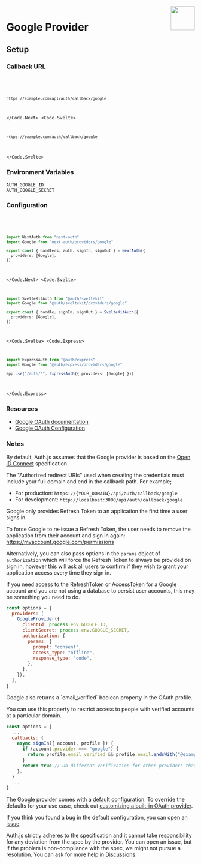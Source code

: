 
<img align="right" src="/img/providers/google.svg" height="64" width="64" />

# Google Provider

## Setup

### Callback URL

<Code>
  <Code.Next>

```bash
https://example.com/api/auth/callback/google
```

  </Code.Next>
  <Code.Svelte>

```bash
https://example.com/auth/callback/google
```

  </Code.Svelte>
</Code>

### Environment Variables

```
AUTH_GOOGLE_ID
AUTH_GOOGLE_SECRET
```

### Configuration

<Code>
  <Code.Next>

```ts filename="/auth.ts"
import NextAuth from "next-auth"
import Google from "next-auth/providers/google"

export const { handlers, auth, signIn, signOut } = NextAuth({
  providers: [Google],
})
```

  </Code.Next>
  <Code.Svelte>

```ts filename="/src/auth.ts"
import SvelteKitAuth from "@auth/sveltekit"
import Google from "@auth/sveltekit/providers/google"

export const { handle, signIn, signOut } = SvelteKitAuth({
  providers: [Google],
})
```

  </Code.Svelte>
  <Code.Express>

```ts filename="/src/app.ts"
import ExpressAuth from "@auth/express"
import Google from "@auth/express/providers/google"

app.use("/auth/*", ExpressAuth({ providers: [Google] }))
```

  </Code.Express>
</Code>

### Resources

- [Google OAuth documentation](https://developers.google.com/identity/protocols/oauth2)
- [Google OAuth Configuration](https://console.developers.google.com/apis/credentials)

### Notes

By default, Auth.js assumes that the Google provider is
based on the [Open ID Connect](https://openid.net/specs/openid-connect-core-1_0.html) specification.

The "Authorized redirect URIs" used when creating the credentials must include your full domain and end in the callback path. For example;

- For production: `https://{YOUR_DOMAIN}/api/auth/callback/google`
- For development: `http://localhost:3000/api/auth/callback/google`

<Callout type="warning">
Google only provides Refresh Token to an application the first time a user signs in.

To force Google to re-issue a Refresh Token, the user needs to remove the application from their account and sign in again:
https://myaccount.google.com/permissions

Alternatively, you can also pass options in the `params` object of `authorization` which will force the Refresh Token to always be provided on sign in, however this will ask all users to confirm if they wish to grant your application access every time they sign in.

If you need access to the RefreshToken or AccessToken for a Google account and you are not using a database to persist user accounts, this may be something you need to do.

```js filename="pages/api/auth/[...nextauth].js"
const options = {
  providers: [
    GoogleProvider({
      clientId: process.env.GOOGLE_ID,
      clientSecret: process.env.GOOGLE_SECRET,
      authorization: {
        params: {
          prompt: "consent",
          access_type: "offline",
          response_type: "code",
        },
      },
    }),
  ],
}
```

</Callout>

<Callout>
Google also returns a `email_verified` boolean property in the OAuth profile.

You can use this property to restrict access to people with verified accounts at a particular domain.

```js
const options = {
  ...
  callbacks: {
    async signIn({ account, profile }) {
      if (account.provider === "google") {
        return profile.email_verified && profile.email.endsWith("@example.com")
      }
      return true // Do different verification for other providers that don't have `email_verified`
    },
  }
  ...
}
```

</Callout>

The Google provider comes with a [default configuration](https://github.com/nextauthjs/next-auth/blob/main/packages/core/src/providers/google.ts).
To override the defaults for your use case, check out [customizing a built-in OAuth provider](https://authjs.dev/guides/providers/custom-provider#override-default-options).

If you think you found a bug in the default configuration, you can [open an issue](https://authjs.dev/new/provider-issue).

Auth.js strictly adheres to the specification and it cannot take responsibility for any deviation from
the spec by the provider. You can open an issue, but if the problem is non-compliance with the spec,
we might not pursue a resolution. You can ask for more help in [Discussions](https://authjs.dev/new/github-discussions).
